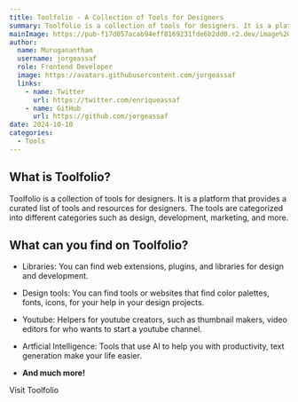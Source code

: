 ```yaml
---
title: Toolfolio - A Collection of Tools for Designers
summary: Toolfolio is a collection of tools for designers. It is a platform that provides a curated list of tools and resources for designers. The tools are categorized into different categories such as design, development, marketing, and more.
mainImage: https://pub-f17d057acab94eff8169231fde6b2dd0.r2.dev/image%20(3).webp
author:
  name: Muruganantham
  username: jorgeassaf
  role: Frontend Developer
  image: https://avatars.githubusercontent.com/jorgeassaf
  links:
    - name: Twitter
      url: https://twitter.com/enriqueassaf
    - name: GitHub
      url: https://github.com/jorgeassaf
date: 2024-10-10
categories:
  - Tools
---
```


## What is Toolfolio?

Toolfolio is a collection of tools for designers. It is a platform that provides a curated list of tools and resources for designers. The tools are categorized into different categories such as design, development, marketing, and more.

## What can you find on Toolfolio?

- Libraries: You can find web extensions, plugins, and libraries for design and development.

- Design tools: You can find tools or websites that find color palettes, fonts, icons, for your help in your design projects.

- Youtube: Helpers for youtube creators, such as thumbnail makers, video editors for who wants to start a youtube channel.

- Artficial Intelligence: Tools that use AI to help you with productivity, text generation make your life easier.

- **And much more!**

<ExternalLink href='https://toolfolio.io/Categories/design'>
  Visit Toolfolio
</ExternalLink>
